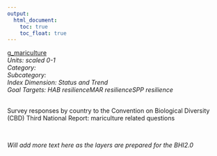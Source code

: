 ```yaml
---
output:
  html_document:
    toc: true
    toc_float: true
---
```


[g_mariculture](https://github.com/OHI-Science/bhi/blob/master/baltic/layers/g_mariculture_gl2018.csv)\
*Units: scaled 0-1*\
*Category:*\
*Subcategory:*\
*Index Dimension: Status and Trend*\
*Goal Targets: HAB resilienceMAR resilienceSPP resilience*\
<br>

Survey responses by country to the Convention on Biological Diversity (CBD) Third National Report: mariculture related questions

<br>

*Will add more text here as the layers are prepared for the BHI2.0*

<br>



<br>

